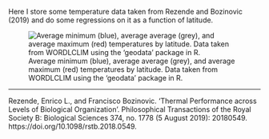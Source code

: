 Here I store some temperature data taken from Rezende and Bozinovic (2019) and do some regressions on it as a function of latitude. 

![Average minimum (blue), average average (grey), and average maximum (red) temperatures by latitude. Data taken from WORDLCLIM using the 'geodata' package in R.](figs/regressions-by-lat.png)

---

Rezende, Enrico L., and Francisco Bozinovic. ‘Thermal Performance across Levels of Biological Organization’. Philosophical Transactions of the Royal Society B: Biological Sciences 374, no. 1778 (5 August 2019): 20180549. https://doi.org/10.1098/rstb.2018.0549.
